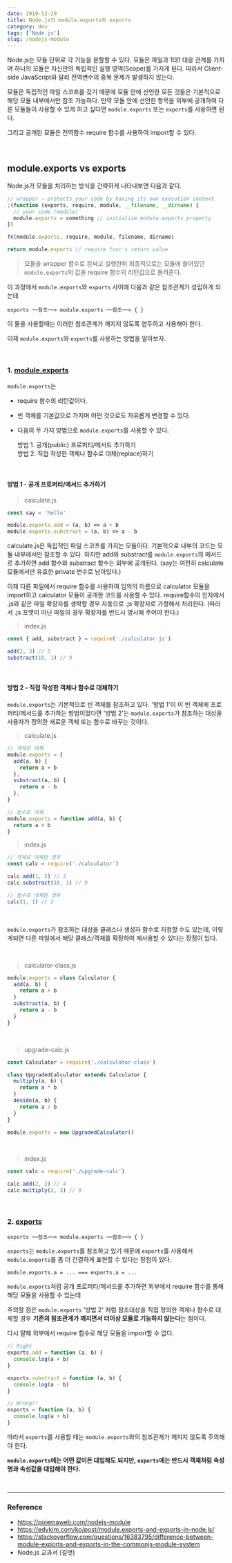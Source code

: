 ```yaml
---
date: 2019-12-29
title: Node.js의 module.exports와 exports
category: dev
tags: ['Node.js']
slug: /nodejs-module
---
```


Node.js는 모듈 단위로 각 기능을 분할할 수 있다. 모듈은 파일과 1대1 대응 관계를 가지며 하나의 모듈은 자신만의 독립적인 실행 영역(Scope)를 가지게 된다. 따라서 Client-side JavaScript와 달리 전역변수의 중복 문제가 발생하지 않는다.

모듈은 독립적인 파일 스코프를 갖기 때문에 모듈 안에 선언한 모든 것들은 기본적으로 해당 모듈 내부에서만 참조 가능하다. 만약 모듈 안에 선언한 항목을 외부에 공개하여 다른 모듈들이 사용할 수 있게 하고 싶다면 `module.exports` 또는 `exports`를 사용하면 된다.

그리고 공개된 모듈은 전역함수 require 함수를 사용하여 import할 수 있다.

<br />

## module.exports vs exports

Node.js가 모듈을 처리하는 방식을 간략하게 나타내보면 다음과 같다.

```js
// wrapper → protects your code by having its own execution context
;(function (exports, require, module, __filename, __dirname) {
  // your code (module)
  module.exports = something // initialize module.exports property
})

fn(module.exports, require, module, filename, dirname)

return module.exports // require func's return value
```

> 모듈을 wrapper 함수로 감싸고 실행한뒤 최종적으로는 모듈에 들어있던 `module.exports`의 값을 require 함수의 리턴값으로 돌려준다.

이 과정에서 `module.exports`와 `exports` 사이에 다음과 같은 참조관계가 성립하게 되는데

```
exports ──참조──> module.exports ──참조──> { }
```

이 둘을 사용할때는 이러한 참조관계가 깨지지 않도록 염두하고 사용해야 한다.

이제 `module.exports`와 `exports`를 사용하는 방법을 알아보자.

<br />

### 1. [module.exports](https://nodejs.org/api/modules.html#modules_module_exports)

`module.exports`는

- require 함수의 리턴값이다.
- 빈 객체를 기본값으로 가지며 어떤 것으로도 자유롭게 변경할 수 있다.
- 다음의 두 가지 방법으로 `module.exports`를 사용할 수 있다.

  방법 1. 공개(public) 프로퍼티/메서드 추가하기<br />
  방법 2. 직접 작성한 객체나 함수로 대체(replace)하기

<br />

#### 방법 1 - 공개 프로퍼티/메서드 추가하기

> calculate.js

```js
const say = 'hello'

module.exports.add = (a, b) => a + b
module.exports.substract = (a, b) => a - b
```

calculate.js은 독립적인 파일 스코프를 가지는 모듈이다. 기본적으로 내부의 코드는 모듈 내부에서만 참조할 수 있다. 하지만 add와 substract를 `module.exports`의 메서드로 추가하면 add 함수와 substract 함수는 외부에 공개된다. (say는 여전히 calculate 모듈에서만 유효한 private 변수로 남아있다.)

이제 다른 파일에서 require 함수를 사용하여 임의의 이름으로 calculator 모듈을 import하고 calculator 모듈이 공개한 코드를 사용할 수 있다. require함수의 인자에서 .js와 같은 파일 확장자를 생략할 경우 자동으로 .js 확장자로 가정해서 처리한다. (따라서 .js 포맷이 아닌 파일의 경우 확장자를 반드시 명시해 주어야 한다.)

> index.js

```js
const { add, substract } = require('./calculator.js')

add(2, 3) // 5
substract(10, 1) // 9
```

<br />

#### 방법 2 - 직접 작성한 객체나 함수로 대체하기

`module.exports`는 기본적으로 빈 객체를 참조하고 있다. '방법 1'이 이 빈 객체에 프로퍼티/메서드를 추가하는 방법이었다면 '방법 2'는 `module.exports`가 참조하는 대상을 사용자가 정의한 새로운 객체 또는 함수로 바꾸는 것이다.

> calculate.js

```js
// 객체로 대체
module.exports = {
  add(a, b) {
    return a + b
  },
  substract(a, b) {
    return a - b
  },
}

// 함수로 대체
module.exports = function add(a, b) {
  return a + b
}
```

> index.js

```js
// 객체로 대체한 경우
const calc = require('./calculator')

calc.add(1, 2) // 3
calc.substract(10, 1) // 9

// 함수로 대체한 경우
calc(1, 1) // 2
```

<br />

`module.exports`가 참조하는 대상을 클래스나 생성자 함수로 지정할 수도 있는데, 이렇게되면 다른 파일에서 해당 클래스/객체를 확장하여 재사용할 수 있다는 장점이 있다.

<br />

> calculator-class.js

```js
module.exports = class Calculator {
  add(a, b) {
    return a + b
  }
  substract(a, b) {
    return a - b
  }
}
```

<br />

> upgrade-calc.js

```js
const Calculator = require('./calculator-class')

class UpgradedCalculator extends Calculator {
  multiply(a, b) {
    return a * b
  }
  devide(a, b) {
    return a / b
  }
}

module.exports = new UpgradedCalculator()
```

<br />

> index.js

```js
const calc = require('./upgrade-calc')

calc.add(2, 2) // 4
calc.multiply(3, 3) // 9
```

<br />

### 2. [exports](https://nodejs.org/api/modules.html#modules_exports_shortcut)

```
exports ──참조──> module.exports ──참조──> { }
```

`exports`는 `module.exports`를 참조하고 있기 때문에 `exports`를 사용해서 `module.exports`를 좀 더 간결하게 표현할 수 있다는 장점이 있다.

```
module.exports.a = ... === exports.a = ...
```

`module.exports`처럼 공개 프로퍼티/메서드를 추가하면 외부에서 require 함수를 통해 해당 모듈을 사용할 수 있는데

주의할 점은 `module.exports` '방법 2' 처럼 참조대상을 직접 정의한 객체나 함수로 대체할 경우 **기존의 참조관계가 깨지면서 더이상 모듈로 기능하지 않는다**는 점이다.

다시 말해 외부에서 require 함수로 해당 모듈을 import할 수 없다.

```js
// Right
exports.add = function (a, b) {
  console.log(a + b)
}

exports.substract = function (a, b) {
  console.log(a - b)
}

// Wrong!!
exports = function (a, b) {
  console.log(a + b)
}
```

따라서 `exports`를 사용할 때는 `module.exports`와의 참조관계가 깨지지 않도록 주의해야 한다.

**`module.exports`에는 어떤 값이든 대입해도 되지만, `exports`에는 반드시 객체처럼 속성명과 속성값을 대입해야 한다.**

<br />

---

### Reference

- https://poiemaweb.com/nodejs-module
- https://edykim.com/ko/post/module.exports-and-exports-in-node.js/
- https://stackoverflow.com/questions/16383795/difference-between-module-exports-and-exports-in-the-commonjs-module-system
- Node.js 교과서 (길벗)
